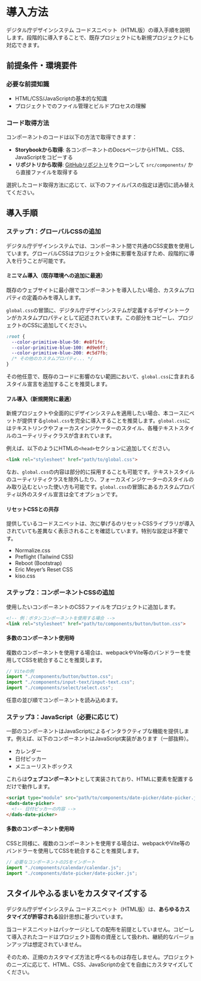 
<Meta title="Documents/導入方法" />

<Unstyled>
<div class="prose">

# 導入方法

デジタル庁デザインシステム コードスニペット（HTML版）の導入手順を説明します。段階的に導入することで、既存プロジェクトにも新規プロジェクトにも対応できます。

## 前提条件・環境要件

### 必要な前提知識
- HTML/CSS/JavaScriptの基本的な知識
- プロジェクトでのファイル管理とビルドプロセスの理解

### コード取得方法
コンポーネントのコードは以下の方法で取得できます：

- **Storybookから取得**: 各コンポーネントのDocsページからHTML、CSS、JavaScriptをコピーする
- **リポジトリから取得**: [GitHubリポジトリ](https://github.com/digital-go-jp/design-system-example-components-html)をクローンして `src/components/` から直接ファイルを取得する

選択したコード取得方法に応じて、以下のファイルパスの指定は適切に読み替えてください。

## 導入手順

### ステップ1：グローバルCSSの追加

デジタル庁デザインシステムでは、コンポーネント間で共通のCSS変数を使用しています。グローバルCSSはプロジェクト全体に影響を及ぼすため、段階的に導入を行うことが可能です。

#### ミニマム導入（既存環境への追加に最適）

既存のウェブサイトに最小限でコンポーネントを導入したい場合、カスタムプロパティの定義のみを導入します。

`global.css`の冒頭に、デジタル庁デザインシステムが定義するデザイントークンがカスタムプロパティとして記述されています。この部分をコピーし、プロジェクトのCSSに追加してください。

```css
:root {
  --color-primitive-blue-50: #e8f1fe;
  --color-primitive-blue-100: #d9e6ff;
  --color-primitive-blue-200: #c5d7fb;
  /* その他のカスタムプロパティ... */
}
```

その他任意で、既存のコードに影響のない範囲において、`global.css`に含まれるスタイル宣言を追加することを推奨します。

#### フル導入（新規開発に最適）

新規プロジェクトや全面的にデザインシステムを適用したい場合、本コースにペットが提供する`global.css`を完全に導入することを推奨します。`global.css`にはテキストリンクやフォーカスインジケーターのスタイル、各種テキストスタイルのユーティリティクラスが含まれています。

例えば、以下のようにHTMLの`<head>`セクションに追加してください。

```html
<link rel="stylesheet" href="path/to/global.css">
```

なお、`global.css`の内容は部分的に採用することも可能です。テキストスタイルのユーティリティクラスを除外したり、フォーカスインジケーターのスタイルのみ取り込むといった使い方も可能です。`global.css`の冒頭にあるカスタムプロパティ以外のスタイル宣言は全てオプションです。

#### リセットCSSとの共存

提供しているコードスニペットは、次に挙げるのリセットCSSライブラリが導入されていても差異なく表示されることを確認しています。特別な設定は不要です。

- Normalize.css
- Preflight (Tailwind CSS)
- Reboot (Bootstrap)
- Eric Meyer’s Reset CSS
- kiso.css

### ステップ2：コンポーネントCSSの追加

使用したいコンポーネントのCSSファイルをプロジェクトに追加します。

```html
<!-- 例：ボタンコンポーネントを使用する場合 -->
<link rel="stylesheet" href="path/to/components/button/button.css">
```

#### 多数のコンポーネント使用時

複数のコンポーネントを使用する場合は、webpackやVite等のバンドラーを使用してCSSを統合することを推奨します。

```javascript
// Viteの例
import "./components/button/button.css";
import "./components/input-text/input-text.css";
import "./components/select/select.css";
```

任意の並び順でコンポーネントを読み込めます。

### ステップ3：JavaScript（必要に応じて）

一部のコンポーネントはJavaScriptによるインタラクティブな機能を提供します。例えば、以下のコンポーネントはJavaScript実装があります（一部抜粋）。

- カレンダー
- 日付ピッカー
- メニューリストボックス

これらは**ウェブコンポーネント**として実装されており、HTMLに要素を配置するだけで動作します。

```html
<script type="module" src="path/to/components/date-picker/date-picker.js"></script>
<dads-date-picker>
  <!-- 日付ピッカーの内容 -->
</dads-date-picker>
```

#### 多数のコンポーネント使用時

CSSと同様に、複数のコンポーネントを使用する場合は、webpackやVite等のバンドラーを使用してCSSを統合することを推奨します。

```javascript
// 必要なコンポーネントのJSをインポート
import "./components/calendar/calendar.js";
import "./components/date-picker/date-picker.js";
```

## スタイルやふるまいをカスタマイズする

デジタル庁デザインシステム コードスニペット（HTML版）は、**あらゆるカスタマイズが許容される**設計思想に基づいています。

当コードスニペットはパッケージとしての配布を前提としていません。コピーして導入されたコードはプロジェクト固有の資産として扱われ、継続的なバージョンアップは想定されていません。

そのため、正規のカスタマイズ方法と呼べるものは存在しません。プロジェクトのニーズに応じて、HTML、CSS、JavaScriptの全てを自由にカスタマイズしてください。

</div>
</Unstyled>
